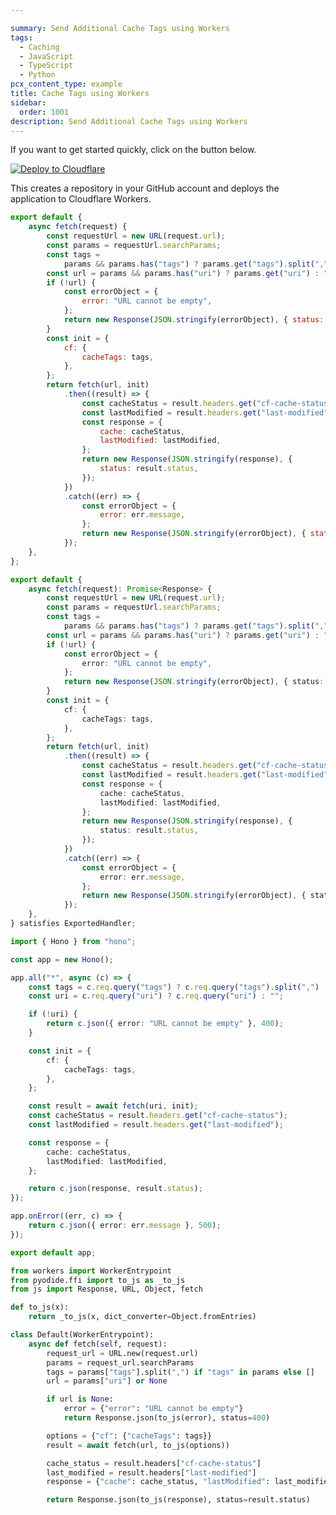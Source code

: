 ```yaml
---

summary: Send Additional Cache Tags using Workers
tags:
  - Caching
  - JavaScript
  - TypeScript
  - Python
pcx_content_type: example
title: Cache Tags using Workers
sidebar:
  order: 1001
description: Send Additional Cache Tags using Workers
---
```


If you want to get started quickly, click on the button below.

[![Deploy to Cloudflare](https://deploy.workers.cloudflare.com/button)](https://deploy.workers.cloudflare.com/?url=https://github.com/cloudflare/docs-examples/tree/main/workers/cache-tags)

This creates a repository in your GitHub account and deploys the application to Cloudflare Workers.


<Tabs syncKey="workersExamples"> <TabItem label="JavaScript" icon="seti:javascript">

```js
export default {
	async fetch(request) {
		const requestUrl = new URL(request.url);
		const params = requestUrl.searchParams;
		const tags =
			params && params.has("tags") ? params.get("tags").split(",") : [];
		const url = params && params.has("uri") ? params.get("uri") : "";
		if (!url) {
			const errorObject = {
				error: "URL cannot be empty",
			};
			return new Response(JSON.stringify(errorObject), { status: 400 });
		}
		const init = {
			cf: {
				cacheTags: tags,
			},
		};
		return fetch(url, init)
			.then((result) => {
				const cacheStatus = result.headers.get("cf-cache-status");
				const lastModified = result.headers.get("last-modified");
				const response = {
					cache: cacheStatus,
					lastModified: lastModified,
				};
				return new Response(JSON.stringify(response), {
					status: result.status,
				});
			})
			.catch((err) => {
				const errorObject = {
					error: err.message,
				};
				return new Response(JSON.stringify(errorObject), { status: 500 });
			});
	},
};
```

</TabItem> <TabItem label="TypeScript" icon="seti:typescript">

```ts
export default {
	async fetch(request): Promise<Response> {
		const requestUrl = new URL(request.url);
		const params = requestUrl.searchParams;
		const tags =
			params && params.has("tags") ? params.get("tags").split(",") : [];
		const url = params && params.has("uri") ? params.get("uri") : "";
		if (!url) {
			const errorObject = {
				error: "URL cannot be empty",
			};
			return new Response(JSON.stringify(errorObject), { status: 400 });
		}
		const init = {
			cf: {
				cacheTags: tags,
			},
		};
		return fetch(url, init)
			.then((result) => {
				const cacheStatus = result.headers.get("cf-cache-status");
				const lastModified = result.headers.get("last-modified");
				const response = {
					cache: cacheStatus,
					lastModified: lastModified,
				};
				return new Response(JSON.stringify(response), {
					status: result.status,
				});
			})
			.catch((err) => {
				const errorObject = {
					error: err.message,
				};
				return new Response(JSON.stringify(errorObject), { status: 500 });
			});
	},
} satisfies ExportedHandler;
```

</TabItem> <TabItem label="Hono" icon="seti:typescript">

```ts
import { Hono } from "hono";

const app = new Hono();

app.all("*", async (c) => {
	const tags = c.req.query("tags") ? c.req.query("tags").split(",") : [];
	const uri = c.req.query("uri") ? c.req.query("uri") : "";

	if (!uri) {
		return c.json({ error: "URL cannot be empty" }, 400);
	}

	const init = {
		cf: {
			cacheTags: tags,
		},
	};

	const result = await fetch(uri, init);
	const cacheStatus = result.headers.get("cf-cache-status");
	const lastModified = result.headers.get("last-modified");

	const response = {
		cache: cacheStatus,
		lastModified: lastModified,
	};

	return c.json(response, result.status);
});

app.onError((err, c) => {
	return c.json({ error: err.message }, 500);
});

export default app;
```

</TabItem> <TabItem label="Python" icon="seti:python">

```py
from workers import WorkerEntrypoint
from pyodide.ffi import to_js as _to_js
from js import Response, URL, Object, fetch

def to_js(x):
    return _to_js(x, dict_converter=Object.fromEntries)

class Default(WorkerEntrypoint):
    async def fetch(self, request):
        request_url = URL.new(request.url)
        params = request_url.searchParams
        tags = params["tags"].split(",") if "tags" in params else []
        url = params["uri"] or None

        if url is None:
            error = {"error": "URL cannot be empty"}
            return Response.json(to_js(error), status=400)

        options = {"cf": {"cacheTags": tags}}
        result = await fetch(url, to_js(options))

        cache_status = result.headers["cf-cache-status"]
        last_modified = result.headers["last-modified"]
        response = {"cache": cache_status, "lastModified": last_modified}

        return Response.json(to_js(response), status=result.status)
```

</TabItem> </Tabs>
